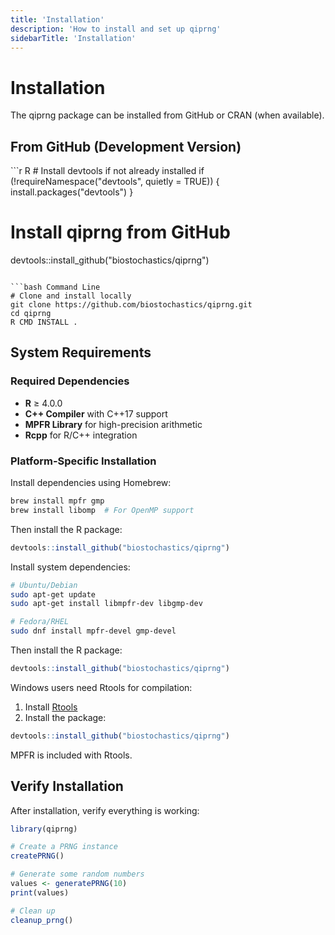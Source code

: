 ```yaml
---
title: 'Installation'
description: 'How to install and set up qiprng'
sidebarTitle: 'Installation'
---
```


# Installation

The qiprng package can be installed from GitHub or CRAN (when available).

## From GitHub (Development Version)

<CodeGroup>
```r R
# Install devtools if not already installed
if (!requireNamespace("devtools", quietly = TRUE)) {
  install.packages("devtools")
}

# Install qiprng from GitHub
devtools::install_github("biostochastics/qiprng")
```

```bash Command Line
# Clone and install locally
git clone https://github.com/biostochastics/qiprng.git
cd qiprng
R CMD INSTALL .
```
</CodeGroup>

## System Requirements

### Required Dependencies

- **R** ≥ 4.0.0
- **C++ Compiler** with C++17 support
- **MPFR Library** for high-precision arithmetic
- **Rcpp** for R/C++ integration

### Platform-Specific Installation

<Accordion title="macOS">
Install dependencies using Homebrew:

```bash
brew install mpfr gmp
brew install libomp  # For OpenMP support
```

Then install the R package:
```r
devtools::install_github("biostochastics/qiprng")
```
</Accordion>

<Accordion title="Linux">
Install system dependencies:

```bash
# Ubuntu/Debian
sudo apt-get update
sudo apt-get install libmpfr-dev libgmp-dev

# Fedora/RHEL
sudo dnf install mpfr-devel gmp-devel
```

Then install the R package:
```r
devtools::install_github("biostochastics/qiprng")
```
</Accordion>

<Accordion title="Windows">
Windows users need Rtools for compilation:

1. Install [Rtools](https://cran.r-project.org/bin/windows/Rtools/)
2. Install the package:

```r
devtools::install_github("biostochastics/qiprng")
```

MPFR is included with Rtools.
</Accordion>

## Verify Installation

After installation, verify everything is working:

```r
library(qiprng)

# Create a PRNG instance
createPRNG()

# Generate some random numbers
values <- generatePRNG(10)
print(values)

# Clean up
cleanup_prng()
```
